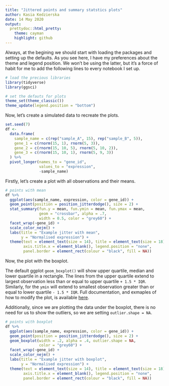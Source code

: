 ```yaml
---
title: "Jittered points and summary statstics plots"
author: Kasia Kedzierska
date: 14 May 2020
output:
  prettydoc::html_pretty:
    theme: cayman
    highlight: github
---
```


Always, at the begining we should start with loading the packages and setting up the defaults. As you see here, I have my preferences about the theme and legend position. We won't be using the latter, but it's a force of habit for me to add the following lines to every notebook I set up. 

```r
# load the precious libraries
library(tidyverse)
library(ggsci)

# set the defauts for plots
theme_set(theme_classic())
theme_update(legend.position = "bottom")
```

Now, let's create a simulated data to recreate the plots.

```r
set.seed(7)
df <- 
  data.frame(
    sample_name = c(rep("sample_A", 15), rep("sample_B", 5)),
    gene_1 = c(rnorm(15, 1), rnorm(5, 3)),
    gene_2 = c(rnorm(15, 10, 5), rnorm(5, 10, 2)),
    gene_3 = c(rnorm(15, 10, 1), rnorm(5, 9, 3))
  ) %>%
  pivot_longer(names_to = "gene_id", 
               values_to = "expression", 
               -sample_name)
```

Firstly, let's create a plot with all observations and their means. 

```r
# points with mean
df %>%
  ggplot(aes(sample_name, expression, color = gene_id)) +
  geom_point(position = position_jitterdodge(), size = 2) +
  stat_summary(fun.y = mean, fun.ymin = mean, fun.ymax = mean, 
               geom = "crossbar", alpha = .7,
               width = 0.5, color = "grey60") +
  facet_wrap(~gene_id) +
  scale_color_nejm() +
  labs(title = "Example jitter with mean",
       y = "Normalised expression") +
  theme(text = element_text(size = 14), title = element_text(size = 18), 
        axis.title.x = element_blank(), legend.position = "none",
        panel.border = element_rect(colour = "black", fill = NA))
```

Now, the plot with the boxplot. 

The default ggplot `geom_boxplot()` will show upper quartile, median and lower quartile in a rectangle. The lines from the upper quartile extend to largest observation less than or equal to upper quartile `+ 1.5 * IQR`. Similarly, for the `ymin` will extend to smallest observation greater than or equal to lower quartile `- 1.5 * IQR`. Full documentation, and exmaples of how to modify the plot, is available [here](https://ggplot2.tidyverse.org/reference/geom_boxplot.html).

Additionally, since we are plotting the data under the boxplot, there is no need for us to show the outliers, so we are setting `outlier.shape = NA`.

```r
# points with boxplot
df %>%
  ggplot(aes(sample_name, expression, color = gene_id)) +
  geom_point(position = position_jitterdodge(), size = 2) +
  geom_boxplot(width = .2, alpha = .4, outlier.shape = NA, 
               color = "grey60") +
  facet_wrap(~gene_id) +
  scale_color_nejm() +
  labs(title = "Example jitter with boxplot",
       y = "Normalised expression") +
  theme(text = element_text(size = 14), title = element_text(size = 18), 
        axis.title.x = element_blank(), legend.position = "none",
        panel.border = element_rect(colour = "black", fill = NA)) 
```


